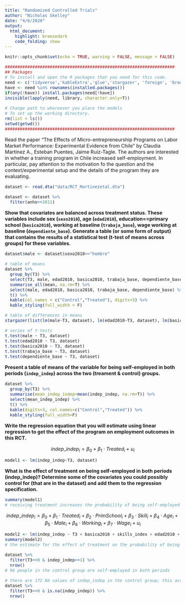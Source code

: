 ```yaml
---
title: "Randomized Controlled Trials"
author: "Nicholas Skelley"
date: "4/6/2020"
output: 
  html_document: 
    highlight: breezedark
    code_folding: show
---
```


```r
knitr::opts_chunk$set(echo = TRUE, warning = FALSE, message = FALSE)

####################################################################
## Packages
# To install and open the R packages that you need for this code. 
need <- c('tidyverse','kableExtra','glue','stargazer', 'foreign', 'broom')
have <- need %in% rownames(installed.packages()) 
if(any(!have)) install.packages(need[!have]) 
invisible(lapply(need, library, character.only=T)) 

# Change path to whereever you place the models
# To set up the working directory. 
rm(list = ls())
setwd(getwd())
####################################################################
```

<style type="text/css">
body{ /* Normal  */
    font-size: 16px;
}
h1.title {
  font-size: 38px;
}
h1 { /* Header 1 */
  font-size: 25px;
}
h2 { /* Header 2 */
  font-size: 22px;
}
</style>

Read the paper “The Effects of Micro-entrepreneurship Programs on Labor Market Performance: Experimental Evidence from Chile” by Claudia Martínez A., Esteban Puentes, Jaime Ruiz-Tagle. The authors are interested in whether a training program in Chile increased self-employment. In particular, pay attention to the motivation fo the question and the context/experimental setup and the details of the program they are evaluating.

```r
dataset <- read.dta("data/RCT_Martinezetal.dta")

dataset <- dataset %>%
  filter(anho==2011)
```

**Show that covariates are balanced across treatment status. These variables include sex (`sexo2010`), age (`edad2010`),  education==primary school (`basica2010`), working at baseline (`trabaja_base`), wage working at baseline (`dependiente_base`). Generate a table (or some form of output) that contains the results of a statistical test (t-test of means across groups) for these variables.**

```r
dataset$male <- dataset$sexo2010=="hombre"

# table of means
dataset %>%
  group_by(T3) %>%
  select(T3, male, edad2010, basica2010, trabaja_base, dependiente_base) %>%
  summarise_all(mean, na.rm=T) %>%
  select(male, edad2010, basica2010, trabaja_base, dependiente_base) %>%
  t() %>%
  kable(col.names = c("Control","Treated"), digits=3) %>%
  kable_styling(full_width = F)
```

```r
# table of differences in means
stargazer(list(lm(male~T3, dataset), lm(edad2010~T3, dataset), lm(basica2010~T3, dataset), lm(trabaja_base~T3, dataset), lm(dependiente_base~T3, dataset)), type="html", omit=c("Constant"), keep.stat=c("n"), covariate.labels = c("Treated"), dep.var.labels=c("Male","Age","Primary School","Working","Wage"))
```

```r
# series of t-tests
t.test(male ~ T3, dataset)
t.test(edad2010 ~ T3, dataset)
t.test(basica2010 ~ T3, dataset)
t.test(trabaja_base ~ T3, dataset)
t.test(dependiente_base ~ T3, dataset)
```



**Present a table of means of the variable for being self-employed in both periods (`indep_indep`) across the two (treament & control) groups.**

```r
dataset %>%
  group_by(T3) %>%
  summarise(mean_indep_indep=mean(indep_indep, na.rm=T)) %>%
  select(mean_indep_indep) %>%
  t() %>%
  kable(digits=3, col.names=c("Control","Treated")) %>%
  kable_styling(full_width=F)
```

**Write the regression equation that you will estimate using linear regression to get the effect of the program on employment outcomes in this RCT.**

$$indep\_indep_i = \beta_0 + \beta_1 \cdot Treated_i + u_i$$
```r
model1 <- lm(indep_indep~T3, dataset)
```


**What is the effect of treatment on being self-employed in both periods (indep_indep)? Determine some of the covariates you could possibly control for (that are in the dataset) and add them to the regression specification.**

```r
summary(model1)
# receiving treatment increases the probability of being self-employed in both periods by 13.3 percentage points
```

$$indep\_indep_i = \beta_0 + {\beta_1 \cdot Treated_i} + {\beta_2 \cdot PrimSchool_i} + {\beta_3 \cdot Skill_i} + {\beta_4 \cdot Age_i} + {\beta_5 \cdot Male_i} + {\beta_6 \cdot Working_i} + {\beta_7 \cdot Wage_i} + u_i$$

```r
model2 <- lm(indep_indep ~ T3 + basica2010 + skills_index + edad2010 + male + trabaja_base + dependiente_base, dataset)
summary(model2)
# the estimate for the effect of treatment on the probability of being self-employed in both periods decreases by about one percentage point. The standard error of beta1_hat is slightly lower in the expanded regression.

dataset %>%
  filter(T3==0 & indep_indep==1) %>%
  nrow()
# 96 people in the control group are self-employed in both periods

# there are 172 NA values of indep_indep in the control group; this accounts for the low number of people in the control group who are self-employed in both periods
dataset %>%
  filter(T3==0 & is.na(indep_indep)) %>%
  nrow()
```

<br>